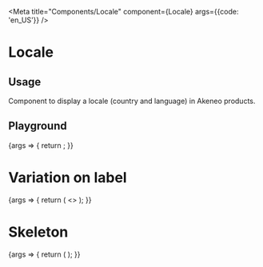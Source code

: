 
<Meta title="Components/Locale" component={Locale} args={{code: 'en_US'}} />

# Locale

## Usage

Component to display a locale (country and language) in Akeneo products.

## Playground

<Canvas>
  <Story name="Standard">
    {args => {
      return <Locale {...args} />;
    }}
  </Story>
</Canvas>

<ArgsTable story="Standard" />

# Variation on label

<Canvas>
  <Story name="Label">
    {args => {
      return (
        <>
          <Locale code="en_US" languageLabel="English" />
          <Locale code="fr_FR" languageLabel="Français" />
          <Locale code="de_DE" />
          <Locale code="pt_BR" />
        </>
      );
    }}
  </Story>
</Canvas>

# Skeleton

<Canvas>
  <Story name="Skeleton">
    {args => {
      return (
        <Skeleton skeleton={true}>
          <Locale code="en_US" languageLabel="English" />
          <Locale code="de_DE" />
        </Skeleton>
      );
    }}
  </Story>
</Canvas>
